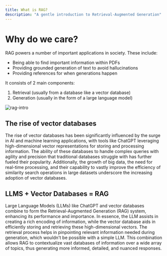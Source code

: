 ```yaml
---
title: What is RAG?
description: "A gentle introduction to Retrieval-Augmented Generation"
---
```


# Why do we care?

RAG powers a number of important applications in society. These include: 

- Being able to find important information within PDFs
- Providing grounded generation of text to avoid hallucinations 
- Providing references for when generations happen

It consists of 2 main components:

1. Retrieval (usually from a database like a vector database)
2. Generation (usually in the form of a large language model)


![rag-intro](../images/rag-basic.png)

## The rise of vector databases

The rise of vector databases has been significantly influenced by the surge in AI and machine learning applications, with tools like ChatGPT leveraging high-dimensional vector representations for storing and processing information. The ability of these databases to handle complex queries with agility and precision that traditional databases struggle with has further fueled their popularity. Additionally, the growth of big data, the need for real-time processing, and their capability to vastly improve the efficiency of similarity search operations in large datasets underscore the increasing adoption of vector databases.

## LLMS + Vector Databases = RAG

Large Language Models (LLMs) like ChatGPT and vector databases combine to form the Retrieval-Augmented Generation (RAG) system, enhancing its performance and importance. In essence, the LLM assists in creating a rich encoding of information, while the vector database aids in efficiently storing and retrieving these high-dimensional vectors. The retrieval process helps in pinpointing relevant information needed during generation, which wouldn't be possible with a simple LLM. This combination allows RAG to contextualize vast databases of information over a wide array of topics, thus generating more informed, detailed, and nuanced responses.
